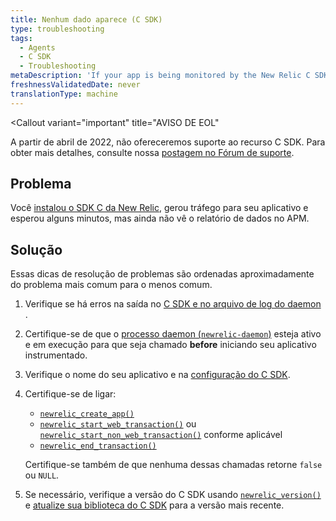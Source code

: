 ```yaml
---
title: Nenhum dado aparece (C SDK)
type: troubleshooting
tags:
  - Agents
  - C SDK
  - Troubleshooting
metaDescription: 'If your app is being monitored by the New Relic C SDK but isn''t reporting data, follow these troubleshooting tips.'
freshnessValidatedDate: never
translationType: machine
---
```


<Callout
  variant="important"
  title="AVISO DE EOL"
>
  A partir de abril de 2022, não ofereceremos suporte ao recurso C SDK. Para obter mais detalhes, consulte nossa [postagem no Fórum de suporte](https://discuss.newrelic.com/t/q1-bulk-eol-announcement-fy23/181744).
</Callout>

## Problema

Você [instalou o SDK C da New Relic](/docs/install-c-agent-compile-link-your-code), gerou tráfego para seu aplicativo e esperou alguns minutos, mas ainda não vê o relatório de dados no APM.

## Solução

Essas dicas de resolução de problemas são ordenadas aproximadamente do problema mais comum para o menos comum.

1. Verifique se há erros na saída no [C SDK e no arquivo de log do daemon](/docs/generate-logs-troubleshooting-c-sdk) .

2. Certifique-se de que o [processo daemon (`newrelic-daemon`)](/docs/install-c-sdk-compile-link-your-code#daemon) esteja ativo e em execução para que seja chamado <DNT>**before**</DNT> iniciando seu aplicativo instrumentado.

3. Verifique o nome do seu aplicativo e <InlinePopover type="licenseKey"/>na [configuração do C SDK](/docs/c-sdk-configuration).

4. Certifique-se de ligar:

   * [`newrelic_create_app()`](https://newrelic.github.io/c-sdk/libnewrelic_8h.html#a61dd90439ae3cc5060021f6ab4701132)
   * [`newrelic_start_web_transaction()`](https://newrelic.github.io/c-sdk/libnewrelic_8h.html#adbf7c1fa57482f6e0a7f291e0b5ec80f) ou [`newrelic_start_non_web_transaction()`](https://newrelic.github.io/c-sdk/libnewrelic_8h.html#a88648cc287f8d7e371139dc3809b7afb) conforme aplicável
   * [`newrelic_end_transaction()`](https://newrelic.github.io/c-sdk/libnewrelic_8h.html#acbd88933d620c21b7b19f12b6f042da8)

   Certifique-se também de que nenhuma dessas chamadas retorne `false` ou `NULL`.

5. Se necessário, verifique a versão do C SDK usando [`newrelic_version()`](https://newrelic.github.io/c-sdk/libnewrelic_8h.html#a8aec87e54af38e466fc5f715ef591d10) e [atualize sua biblioteca do C SDK](/docs/update-your-c-sdk-library) para a versão mais recente.